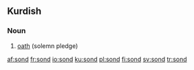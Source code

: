 ==Kurdish==

===Noun===
{{ku-noun|g=f}}

# [[oath]] (solemn pledge)

{{tbot entry|Kurdish|oath|2007|December|ku}}

[[af:sond]]
[[fr:sond]]
[[io:sond]]
[[ku:sond]]
[[pl:sond]]
[[fi:sond]]
[[sv:sond]]
[[tr:sond]]